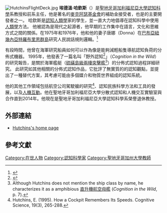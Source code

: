 [[File:HutchinsFlightDeck.jpg|thumb]]
'''埃德溫·哈欽斯'''（{{lang-en|Edwin Hutchins}}）是[[聖地牙哥加利福尼亞大學|聖地牙哥加利福尼亞大學]][[認知科學|認知科學]]系教授和前系主任，他是著名的[[麥克阿瑟基金會|麥克阿瑟基金會]]的補助金接受者，也是{{link-en|分佈式認知|Distributed cognition|分佈式認知}}的主要開發者之一。
哈欽斯是[[認知人類學|認知人類學]]家{{link-en|羅伊·安德拉德|Roy D'Andrade|羅伊·安德拉德}}的學生，並一直大力地倡導在認知科學中使用[[人類學|人類學]]方法。
他被認為是現代{{link-en|民族科學|Ethnoscience|民族科學}}之起源者{{fact|date=February 2011}}，他早期的工作集中在語言，文化和思維方式之間的關係。在1975年和1976年，他和他的妻子唐娜（Donna）在[[巴布亞紐幾內亞|巴布亞紐幾內亞]][[特羅布里恩群島|特羅布里恩群島]]研究人民說話規則邏輯。<ref>{{cite book|last = Hutchins |first = Edwin |title = Culture and Inference: A Trobriand Case Study| year = 1980| publisher = [[哈佛大學出版社|哈佛大學出版社]]| location = Cambridge, Massachusetts}}</ref>

有段時間，他曾在海軍研究船員如何可以作為像是能夠減輕船隻導航認知負荷的分佈式機器。 
1995年，他發表了一篇名叫「野外認知<ref>{{cite book|last = Hutchins |first = Edwin |title= Cognition in the Wild |year = 1995|publisher = [[麻省理工學院出版社|麻省理工學院出版社]]|location = Cambridge, Massachusetts}}</ref>」（''Cognition in the Wild''）的研究報告，是關於海軍艦艇（[[硫磺島級兩棲突擊艦|硫磺島級兩棲突擊艦]]<ref>Although Hutchins does not mention the ship class by name, he characterizes it as a {{convert|592|ft|m|adj=mid|-long}} amphibious [[直升機航空母艦|直升機航空母艦]] (''Cognition in the Wild'', p. 7).</ref>）的分佈式認知過程詳細研究。
此研究如其他相關的分佈式認知作品，它批評了無實質的的認知觀點，並提出了一種替代方案，其考慮可能由多個媒介和物質世界組成的認知系統。

他的其他工作領域包括航空公司駕駛艙的研究<ref>Hutchins, E. (1995). How a Cockpit Remembers Its Speeds. Cognitive Science, 19(3), 265-288.</ref>、認知民族科學方法和工具的發展，以及[[人機互動|人機互動]]。他在聖地牙哥加利福尼亞大學分散式認知和人機交互實驗室與{{link-en|詹姆斯·霍蘭|James D. Hollan|詹姆斯·霍蘭}}合作直到2014年。他現在是聖地牙哥加利福尼亞大學認知科學系榮譽退休教授。

== 外部連結 ==
* [http://hci.ucsd.edu/hutchins Hutchins's home page] {{Wayback|url=http://hci.ucsd.edu/hutchins |date=20151110154140 }}

== 參考文獻 ==
{{reflist}}

[[Category:在世人物|Category:在世人物]]
[[Category:認知科學家|Category:認知科學家]]
[[Category:聖地牙哥加州大學教師|Category:聖地牙哥加州大學教師]]